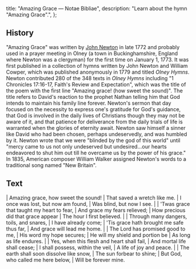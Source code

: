   title: "Amazing Grace — Notae Bibliae",
  description: "Learn about the hymn \"Amazing Grace\".",
};

<Initial text="Amazing Grace" />

## History

"Amazing Grace" was written by [John Newton](/liturgy/music/composers/john-newton) in late 1772 and probably used in a prayer meeting in Olney (a town in Buckinghamshire, England where Newton was a clergyman) for the first time on January 1, 1773. It was first published in a collection of hymns written by John Newton and William Cowper, which was published anonymously in 1779 and titled *Olney Hymns*. Newton contributed 280 of the 348 texts in *Olney Hymns* including "1 Chronicles 17:16-17, Faith's Review and Expectation", which was the title of the poem with the first line "Amazing grace! (how sweet the sound)". The title refers to David's reaction to the prophet Nathan telling him that God intends to maintain his family line forever. Newton's sermon that day focused on the necessity to express one's gratitude for God's guidance, that God is involved in the daily lives of Christians though they may not be aware of it, and that patience for deliverance from the daily trials of life is warranted when the glories of eternity await. Newton saw himself a sinner like David who had been chosen, perhaps undeservedly, and was humbled by it. Newton wrote that we were "blinded by the god of this world" until "mercy came to us not only undeserved but undesired…our hearts endeavored to shut him out till he overcame us by the power of his grace." In 1835, American composer William Walker assigned Newton's words to a traditional song named "New Britain".

## Text

<Poetry>
|  Amazing grace, how sweet the sound!
|  That saved a wretch like me.
|  I once was lost, but now am found,
|  Was blind, but now I see.
|
|  'Twas grace that taught my heart to fear,
|  And grace my fears relieved;
|  How precious did that grace appear
|  The hour I first believed.
|
|  Through many dangers, toils, and snares,
|  I have already come;
|  'Tis grace hath brought me safe thus far,
|  And grace will lead me home.
|
|  The Lord has promised good to me,
|  His word my hope secures;
|  He will my shield and portion be
|  As long as life endures.
|
|  Yes, when this flesh and heart shall fail,
|  And mortal life shall cease;
|  I shall possess, within the veil,
|  A life of joy and peace.
|
|  The earth shall soon dissolve like snow,
|  The sun forbear to shine;
|  But God, who called me here below,
|  Will be forever mine.
</Poetry>
